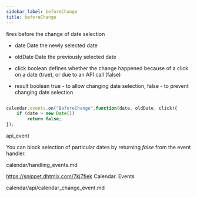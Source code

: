 ```yaml
---
sidebar_label: beforeChange
title: beforeChange
---
```



          


<Short>

fires before the change of date selection


</Short>



- date  		Date    	the newly selected date
- oldDate  	 	Date    	the previously selected date
- click 		boolean 	defines whether the change happened because of a click on a date (true), or due to an API call (false)


- result		boolean		true - to allow changing date selection, false - to prevent changing date selection

~~~js

calendar.events.on("BeforeChange",function(date, oldDate, click){
	if (date > new Date())
    	return false;
});


~~~
 api_event

<Descr>

You can block selection of particular dates by returning *false* from the event handler.


</Descr>



calendar/handling_events.md


https://snippet.dhtmlx.com/7kj7fiek	Calendar. Events

calendar/api/calendar_change_event.md